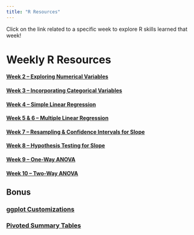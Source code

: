 ```yaml
---
title: "R Resources"
---
```


::: {.callout-tip}
Click on the link related to a specific week to explore R skills learned that week!
:::

# Weekly R Resources 

#### [Week 2 -- Exploring Numerical Variables](resources/week2.docx)

#### [Week 3 -- Incorporating Categorical Variables](resources/week3.docx)

#### [Week 4 -- Simple Linear Regression](resources/week4.docx)

#### [Week 5 & 6 -- Multiple Linear Regression](resources/week5and6.docx)

#### [Week 7 -- Resampling & Confidence Intervals for Slope](resources/week7.docx)

#### [Week 8 -- Hypothesis Testing for Slope](resources/week8.docx)

#### [Week 9 -- One-Way ANOVA](resources/week9.docx)

#### [Week 10 -- Two-Way ANOVA](resources/week10.docx)

## Bonus 

### [ggplot Customizations](resources/ggplot_customization.docx)

### [Pivoted Summary Tables](resources/pivoted_tables.docx)


